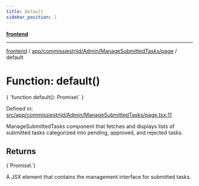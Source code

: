 ```yaml
---
title: Default
sidebar_position: 1
---
```



[**frontend**](../../../../../..)

***

[frontend](../../../../../..) / [app/commissiestrijd/Admin/ManageSubmittedTasks/page](..) / default

# Function: default()

<CodeBlock language="ts">
{ `function default(): Promise\<Element\>` }
</CodeBlock>

Defined in: [src/app/commissiestrijd/Admin/ManageSubmittedTasks/page.tsx:11](https://github.com/svsticky/CommitteeClash/blob/cf8a63ee123fe6ef8b9cc633622ca8c3bc6fa48a/frontend/src/app/commissiestrijd/Admin/ManageSubmittedTasks/page.tsx#L11)

ManageSubmittedTasks component that fetches and displays lists of submitted tasks
categorized into pending, approved, and rejected tasks.

## Returns
<CodeBlock language="ts">
{`Promise\<Element\>`}
</CodeBlock>

A JSX element that contains the management interface for submitted tasks.
